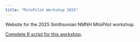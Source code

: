 ```yaml
---
title: "MitoPilot Workshop 2025"
---
```


Website for the 2025 Smithsonian NMNH MitoPilot workshop.

[Complete R script for this workshop](qmd/full_R_script/R-script.qmd).